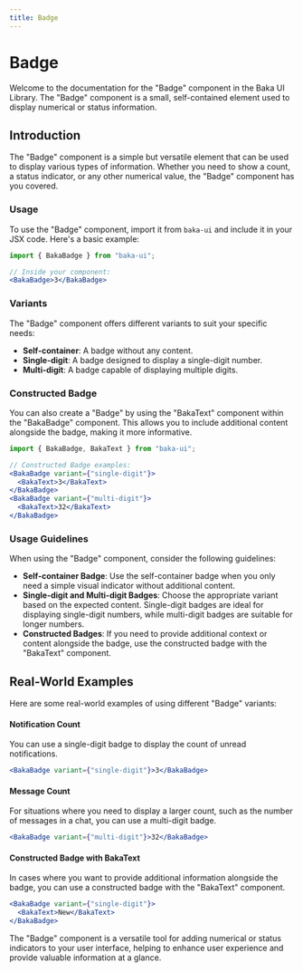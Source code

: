 ```yaml
---
title: Badge
---
```


# Badge

Welcome to the documentation for the "Badge" component in the Baka UI Library. The "Badge" component is a small, self-contained element used to display numerical or status information.

<Demo src="/demos/material-you/badge" />

## Introduction

The "Badge" component is a simple but versatile element that can be used to display various types of information. Whether you need to show a count, a status indicator, or any other numerical value, the "Badge" component has you covered.

### Usage

To use the "Badge" component, import it from `baka-ui` and include it in your JSX code. Here's a basic example:

```jsx
import { BakaBadge } from "baka-ui";

// Inside your component:
<BakaBadge>3</BakaBadge>
```

### Variants

The "Badge" component offers different variants to suit your specific needs:

- **Self-container**: A badge without any content.
- **Single-digit**: A badge designed to display a single-digit number.
- **Multi-digit**: A badge capable of displaying multiple digits.

### Constructed Badge

You can also create a "Badge" by using the "BakaText" component within the "BakaBadge" component. This allows you to include additional content alongside the badge, making it more informative.

```jsx
import { BakaBadge, BakaText } from "baka-ui";

// Constructed Badge examples:
<BakaBadge variant={"single-digit"}>
  <BakaText>3</BakaText>
</BakaBadge>
<BakaBadge variant={"multi-digit"}>
  <BakaText>32</BakaText>
</BakaBadge>
```

### Usage Guidelines

When using the "Badge" component, consider the following guidelines:

- **Self-container Badge**: Use the self-container badge when you only need a simple visual indicator without additional content.
- **Single-digit and Multi-digit Badges**: Choose the appropriate variant based on the expected content. Single-digit badges are ideal for displaying single-digit numbers, while multi-digit badges are suitable for longer numbers.
- **Constructed Badges**: If you need to provide additional context or content alongside the badge, use the constructed badge with the "BakaText" component.

## Real-World Examples

Here are some real-world examples of using different "Badge" variants:

#### Notification Count

You can use a single-digit badge to display the count of unread notifications.

```jsx
<BakaBadge variant={"single-digit"}>3</BakaBadge>
```

#### Message Count

For situations where you need to display a larger count, such as the number of messages in a chat, you can use a multi-digit badge.

```jsx
<BakaBadge variant={"multi-digit"}>32</BakaBadge>
```

#### Constructed Badge with BakaText

In cases where you want to provide additional information alongside the badge, you can use a constructed badge with the "BakaText" component.

```jsx
<BakaBadge variant={"single-digit"}>
  <BakaText>New</BakaText>
</BakaBadge>
```

The "Badge" component is a versatile tool for adding numerical or status indicators to your user interface, helping to enhance user experience and provide valuable information at a glance.
